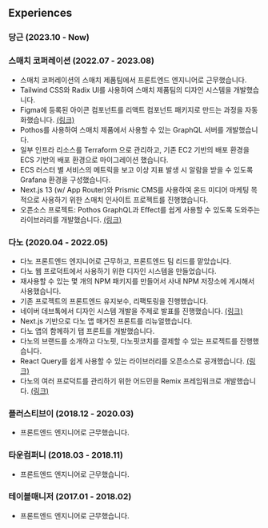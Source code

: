 
## Experiences

### 당근 (2023.10 - Now)

<PrintOnly>

</PrintOnly>

### 스매치 코퍼레이션 (2022.07 - 2023.08)

<PrintOnly>

- 스매치 코퍼레이션의 스매치 제품팀에서 프론트엔드 엔지니어로 근무했습니다.
- Tailwind CSS와 Radix UI를 사용하여 스매치 제품팀의 디자인 시스템을 개발했습니다.
- Figma에 등록된 아이콘 컴포넌트를 리액트 컴포넌트 패키지로 만드는 과정을 자동화했습니다. [(링크)](https://github.com/smatch-corp/react-icons)
- Pothos를 사용하여 스매치 제품에서 사용할 수 있는 GraphQL 서버를 개발했습니다.
- 일부 인프라 리소스를 Terraform 으로 관리하고, 기존 EC2 기반의 배포 환경을 ECS 기반의 배포 환경으로 마이그레이션 했습니다.
- ECS 러스터 별 서비스의 메트릭을 보고 이상 지표 발생 시 알람을 받을 수 있도록 Grafana 환경을 구성했습니다.
- Next.js 13 (w/ App Router)와 Prismic CMS를 사용하여 온드 미디어 마케팅 목적으로 사용하기 위한 스매치 인사이트 프로젝트를 진행했습니다.
- 오픈소스 프로젝트: Pothos GraphQL과 Eﬀect를 쉽게 사용할 수 있도록 도와주는 라이브러리를 개발했습니다. [(링크)](https://github.com/iamchanii/pothos-plugin-effect)

</PrintOnly>


### 다노 (2020.04 - 2022.05)

<PrintOnly>

- 다노 프론트엔드 엔지니어로 근무하고, 프론트엔드 팀 리드를 맡았습니다.
- 다노 웹 프로덕트에서 사용하기 위한 디자인 시스템을 만들었습니다.
- 재사용할 수 있는 몇 개의 NPM 패키지를 만들어서 사내 NPM 저장소에 게시해서 사용했습니다.
- 기존 프로젝트의 프론트엔드 유지보수, 리팩토링을 진행했습니다.
- 네이버 데브톡에서 디자인 시스템 개발을 주제로 발표를 진행했습니다. [(링크)](https://tv.naver.com/v/20411175/list/196655)
- Next.js 기반으로 다노 앱 매거진 프론트를 리뉴얼했습니다.
- 다노 앱의 함께하기 탭 프론트를 개발했습니다.
- 다노의 브랜드를 소개하고 다노핏, 다노핏코치를 결제할 수 있는 프로젝트를 진행했습니다.
- React Query를 쉽게 사용할 수 있는 라이브러리를 오픈소스로 공개했습니다. [(링크)](https://github.com/dano-inc/react-query-helper)
- 다노의 여러 프로덕트를 관리하기 위한 어드민을 Remix 프레임워크로 개발했습니다. [(링크)](https://imch.dev/posts/2022-03-13/)

</PrintOnly>

### 플러스티브이 (2018.12 - 2020.03)

<PrintOnly>

- 프론트엔드 엔지니어로 근무했습니다.

</PrintOnly>

### 타운컴퍼니 (2018.03 - 2018.11)


<PrintOnly>

- 프론트엔드 엔지니어로 근무했습니다.

</PrintOnly>

### 테이블매니저 (2017.01 - 2018.02)

<PrintOnly>

- 프론트엔드 엔지니어로 근무했습니다.

</PrintOnly>
